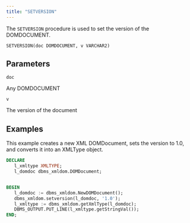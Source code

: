 ```yaml
---
title: "SETVERSION"
---
```


The `SETVERSION` procedure is used to set the version of the DOMDOCUMENT.

```
SETVERSION(doc DOMDOCUMENT, v VARCHAR2)
```

## Parameters

`doc`

Any DOMDOCUMENT

`v`

The version of the document

## Examples

This example creates a new XML DOMDocument, sets the version to 1.0, and converts it into an XMLType object.

```sql
DECLARE
   l_xmltype XMLTYPE;
   l_domdoc dbms_xmldom.DOMDocument;


BEGIN
   l_domdoc := dbms_xmldom.NewDOMDocument();
   dbms_xmldom.setversion(l_domdoc, '1.0');
   l_xmltype := dbms_xmldom.getXmlType(l_domdoc);
   DBMS_OUTPUT.PUT_LINE(l_xmltype.getStringVal());
END;
```
